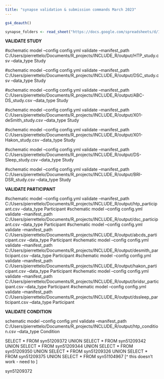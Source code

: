 ```yaml
---
title: "synapse validation & submission commands March 2023"
---
```


```r
gs4_deauth()

synapse_folders <- read_sheet("https://docs.google.com/spreadsheets/d/1wNtmceBQwZu71gmQ1Z48yqNdV0zNu9WfZJ5IAhoRnMw/edit#gid=871534835", sheet = "synapse_2023-03", skip = 1, n_max = 5)
```

**VALIDATE STUDY**

#schematic model --config config.yml validate --manifest_path C:/Users/pierrettelo/Documents/R_projects/INCLUDE_R/output/HTP_study.csv --data_type Study

#schematic model --config config.yml validate --manifest_path C:/Users/pierrettelo/Documents/R_projects/INCLUDE_R/output/DSC_study.csv --data_type Study

#schematic model --config config.yml validate --manifest_path C:/Users/pierrettelo/Documents/R_projects/INCLUDE_R/output/ABC-DS_study.csv --data_type Study

#schematic model --config config.yml validate --manifest_path C:/Users/pierrettelo/Documents/R_projects/INCLUDE_R/output/X01-deSmith_study.csv --data_type Study

#schematic model --config config.yml validate --manifest_path C:/Users/pierrettelo/Documents/R_projects/INCLUDE_R/output/X01-Hakon_study.csv --data_type Study

#schematic model --config config.yml validate --manifest_path C:/Users/pierrettelo/Documents/R_projects/INCLUDE_R/output/DS-Sleep_study.csv --data_type Study

#schematic model --config config.yml validate --manifest_path C:/Users/pierrettelo/Documents/R_projects/INCLUDE_R/output/BRI-DSR_study.csv --data_type Study



**VALIDATE PARTICIPANT**

#schematic model --config config.yml validate --manifest_path C:/Users/pierrettelo/Documents/R_projects/INCLUDE_R/output/htp_participant.csv --data_type Participant
#schematic model --config config.yml validate --manifest_path C:/Users/pierrettelo/Documents/R_projects/INCLUDE_R/output/dsc_participant.csv --data_type Participant
#schematic model --config config.yml validate --manifest_path C:/Users/pierrettelo/Documents/R_projects/INCLUDE_R/output/abcds_participant.csv --data_type Participant
#schematic model --config config.yml validate --manifest_path C:/Users/pierrettelo/Documents/R_projects/INCLUDE_R/output/desmith_participant.csv --data_type Participant
#schematic model --config config.yml validate --manifest_path C:/Users/pierrettelo/Documents/R_projects/INCLUDE_R/output/hakon_participant.csv --data_type Participant
#schematic model --config config.yml validate --manifest_path C:/Users/pierrettelo/Documents/R_projects/INCLUDE_R/output/bridsr_participant.csv --data_type Participant
#schematic model --config config.yml validate --manifest_path C:/Users/pierrettelo/Documents/R_projects/INCLUDE_R/output/dssleep_participant.csv --data_type Participant




**VALIDATE CONDITION**

schematic model --config config.yml validate --manifest_path C:/Users/pierrettelo/Documents/R_projects/INCLUDE_R/output/htp_condition.csv --data_type Condition


<!-- **SUBMIT STUDY** -->

<!-- #schematic model --config config.yml submit --manifest_path C:/Users/pierrettelo/Documents/R_projects/INCLUDE_R/output/HTP_study.csv --dataset_id syn51198957 --manifest_record_type table --use_display_label -->

<!-- #schematic model --config config.yml submit --manifest_path C:/Users/pierrettelo/Documents/R_projects/INCLUDE_R/output/DSC_study.csv --dataset_id syn51198971 --manifest_record_type table --use_display_label -->

<!-- #schematic model --config config.yml submit --manifest_path C:/Users/pierrettelo/Documents/R_projects/INCLUDE_R/output/ABC-DS_study.csv --dataset_id syn51198996 --manifest_record_type table --use_display_label -->

<!-- #schematic model --config config.yml submit --manifest_path C:/Users/pierrettelo/Documents/R_projects/INCLUDE_R/output/X01-deSmith_study.csv --dataset_id syn51198976 --manifest_record_type table --use_display_label -->

<!-- #schematic model --config config.yml submit --manifest_path C:/Users/pierrettelo/Documents/R_projects/INCLUDE_R/output/X01-Hakon_study.csv --dataset_id syn51198981 --manifest_record_type table --use_display_label -->

<!-- #schematic model --config config.yml submit --manifest_path C:/Users/pierrettelo/Documents/R_projects/INCLUDE_R/output/DS-Sleep_study.csv --dataset_id syn51198986 --manifest_record_type table --use_display_label -->

<!-- #schematic model --config config.yml submit --manifest_path C:/Users/pierrettelo/Documents/R_projects/INCLUDE_R/output/BRI-DSR_study.csv --dataset_id syn51198991 --manifest_record_type table --use_display_label -->

SELECT * FROM syn51209372
UNION SELECT * FROM syn51209342
UNION SELECT * FROM syn51209344
UNION SELECT * FROM syn51209350
UNION	SELECT * FROM syn51209326
UNION	SELECT * FROM syn51209375
UNION	SELECT * FROM syn51104967
[^ this doesn't work - need to ]


syn51209372









